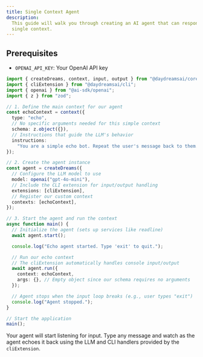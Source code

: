 ```yaml
---
title: Single Context Agent
description:
  This guide will walk you through creating an AI agent that can respond to a
  single context.
---
```


## Prerequisites

- `OPENAI_API_KEY`: Your OpenAI API key

```typescript title="agent.ts"
import { createDreams, context, input, output } from "@daydreamsai/core";
import { cliExtension } from "@daydreamsai/cli";
import { openai } from "@ai-sdk/openai";
import { z } from "zod";

// 1. Define the main context for our agent
const echoContext = context({
  type: "echo",
  // No specific arguments needed for this simple context
  schema: z.object({}),
  // Instructions that guide the LLM's behavior
  instructions:
    "You are a simple echo bot. Repeat the user's message back to them.",
});

// 2. Create the agent instance
const agent = createDreams({
  // Configure the LLM model to use
  model: openai("gpt-4o-mini"),
  // Include the CLI extension for input/output handling
  extensions: [cliExtension],
  // Register our custom context
  contexts: [echoContext],
});

// 3. Start the agent and run the context
async function main() {
  // Initialize the agent (sets up services like readline)
  await agent.start();

  console.log("Echo agent started. Type 'exit' to quit.");

  // Run our echo context
  // The cliExtension automatically handles console input/output
  await agent.run({
    context: echoContext,
    args: {}, // Empty object since our schema requires no arguments
  });

  // Agent stops when the input loop breaks (e.g., user types "exit")
  console.log("Agent stopped.");
}

// Start the application
main();
```

Your agent will start listening for input. Type any message and watch as the
agent echoes it back using the LLM and CLI handlers provided by the
`cliExtension`.
